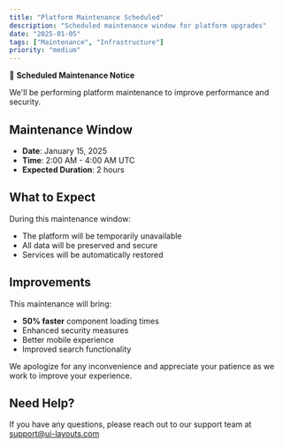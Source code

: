 ```yaml
---
title: "Platform Maintenance Scheduled"
description: "Scheduled maintenance window for platform upgrades"
date: "2025-01-05"
tags: ["Maintenance", "Infrastructure"]
priority: "medium"
---
```


📅 **Scheduled Maintenance Notice**

We'll be performing platform maintenance to improve performance and security.

## Maintenance Window

- **Date**: January 15, 2025
- **Time**: 2:00 AM - 4:00 AM UTC
- **Expected Duration**: 2 hours

## What to Expect

During this maintenance window:
- The platform will be temporarily unavailable
- All data will be preserved and secure
- Services will be automatically restored

## Improvements

This maintenance will bring:
- **50% faster** component loading times
- Enhanced security measures
- Better mobile experience
- Improved search functionality

We apologize for any inconvenience and appreciate your patience as we work to improve your experience.

## Need Help?

If you have any questions, please reach out to our support team at support@ui-layouts.com